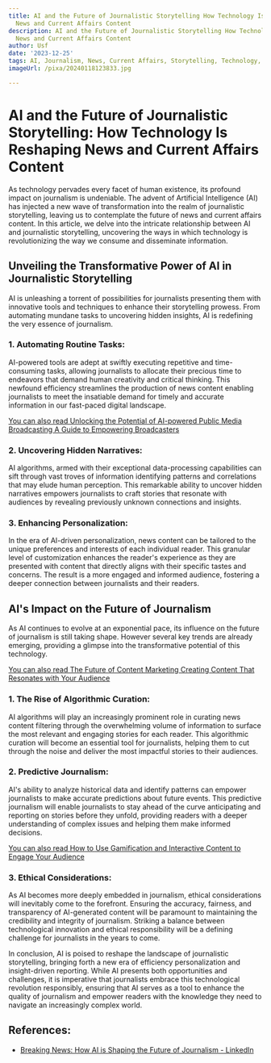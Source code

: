 ```yaml
---
title: AI and the Future of Journalistic Storytelling How Technology Is Reshaping
  News and Current Affairs Content
description: AI and the Future of Journalistic Storytelling How Technology Is Reshaping
  News and Current Affairs Content
author: Usf
date: '2023-12-25'
tags: AI, Journalism, News, Current Affairs, Storytelling, Technology, Future of Journalism
imageUrl: /pixa/20240118123833.jpg

---
```

# AI and the Future of Journalistic Storytelling: How Technology Is Reshaping News  and Current Affairs Content

As technology pervades every facet of human existence, its profound impact  on journalism is undeniable. The advent of Artificial Intelligence (AI) has injected a new wave of transformation into the realm of journalistic storytelling, leaving us to contemplate the future of news and current affairs content. In this article, we delve into the intricate relationship between AI and journalistic storytelling,  uncovering the ways in which technology is revolutionizing the way we consume and disseminate information.

##  Unveiling the Transformative Power of AI in Journalistic Storytelling

AI  is unleashing a torrent of possibilities for journalists presenting them with innovative tools and techniques to enhance their storytelling prowess. From automating mundane tasks to uncovering hidden insights, AI is redefining  the very essence of journalism.

### 1. Automating Routine Tasks:

AI-powered tools  are  adept at swiftly executing repetitive and time-consuming tasks, allowing journalists to allocate their  precious time to endeavors that demand human creativity and critical  thinking. This newfound efficiency streamlines the  production  of news content enabling journalists to meet the  insatiable demand for timely and accurate information in our fast-paced digital landscape.

[You can also read Unlocking the Potential of AI-powered Public Media Broadcasting A Guide to Empowering Broadcasters](Unlocking%20the%20Potential%20of%20AI-powered%20Public%20Media%20Broadcasting%20A%20Guide%20to%20Empowering%20Broadcasters)


### 2. Uncovering Hidden  Narratives:

AI algorithms, armed with their exceptional data-processing  capabilities  can sift  through vast troves of information identifying patterns and correlations that may elude human  perception. This remarkable ability to  uncover hidden narratives  empowers journalists to craft stories  that resonate with audiences  by revealing previously unknown connections and insights.

### 3. Enhancing Personalization:

In the era of AI-driven personalization, news content can be tailored to the unique preferences and interests of each individual reader. This granular level of customization enhances the reader's experience as they  are presented with content that directly aligns with their specific tastes and concerns. The result is a more  engaged and informed audience, fostering a deeper connection between journalists and their readers.

## AI's Impact on the Future of  Journalism

As AI continues to evolve at an exponential pace, its influence  on the  future of  journalism is still taking shape. However  several key trends are already emerging, providing a glimpse into the transformative potential  of  this technology.

[You can  also read  The Future of Content  Marketing Creating Content That Resonates with Your Audience](The%20Future%20of%20Content%20Marketing%20Creating%20Content%20That%20Resonates%20with%20Your%20Audience)


### 1. The Rise of Algorithmic Curation:

AI  algorithms will play an increasingly prominent role in curating news  content filtering through the overwhelming  volume of information to surface the  most relevant and engaging stories for  each reader. This algorithmic curation  will become an essential tool for journalists, helping them to cut through  the noise and deliver the most impactful stories to their audiences.

### 2.  Predictive Journalism:

AI's ability to analyze historical data and identify patterns can empower journalists to make accurate predictions about future events. This predictive journalism will enable journalists to stay ahead of the curve anticipating and reporting on  stories before they unfold, providing readers with a deeper understanding of complex issues and helping them make informed  decisions.

[You can also read How to Use Gamification and Interactive  Content to Engage Your Audience](How%20to%20Use%20Gamification%20and%20Interactive%20Content%20to%20Engage%20Your%20Audience)


### 3. Ethical  Considerations:

As  AI  becomes more deeply embedded in  journalism, ethical considerations will inevitably come to the forefront. Ensuring the  accuracy, fairness, and transparency  of AI-generated content  will be  paramount to maintaining the credibility and integrity of  journalism. Striking a balance between technological  innovation and ethical responsibility will be a defining challenge for journalists in the years to come.

In conclusion, AI is  poised to reshape the  landscape of journalistic storytelling, bringing forth  a new era of efficiency personalization and insight-driven  reporting. While  AI presents both opportunities and challenges, it is imperative that journalists embrace this technological revolution responsibly, ensuring that AI serves as a tool to enhance  the quality of journalism and empower readers  with the knowledge they  need to navigate an increasingly complex world.

## References:
- [Breaking News: How AI is Shaping the Future of Journalism - LinkedIn](https://www.linkedin.com/pulse/breaking-news-how-ai-shaping-future-journalism-kyle-humphrey)
